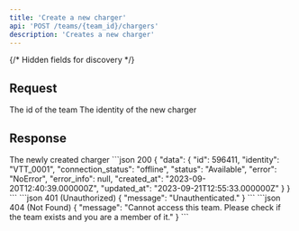 ```yaml
---
title: 'Create a new charger'
api: 'POST /teams/{team_id}/chargers'
description: 'Creates a new charger'
---
```

{/* Hidden fields for discovery */}
<ParamField path="team_id" type="integer" hidden required />
<ParamField body="identity" type="string" required hidden />

## Request
<Tabs>
  <Tab title="Path">
    <ParamField path="team_id" type="integer" required>
      The id of the team
    </ParamField>
  </Tab>
  <Tab title="Body">
    <ParamField body="identity" type="string" required>
      The identity of the new charger
    </ParamField>
  </Tab>
</Tabs>

## Response
<Tabs>
  <Tab title="Data">
    <ResponseField name="data" type="Charger">
      The newly created charger
      <Expandable title="Charger">
        <Snippet file="types/Charger/Charger.mdx" />
      </Expandable>
    </ResponseField>
  </Tab>
  <Tab title="Example">
    <CodeGroup>
      ```json 200
      {
        "data": {
          "id": 596411,
          "identity": "VTT_0001",
          "connection_status": "offline",
          "status": "Available",
          "error": "NoError",
          "error_info": null,
          "created_at": "2023-09-20T12:40:39.000000Z",
          "updated_at": "2023-09-21T12:55:33.000000Z"
        }
      }
      ```
      ```json 401 (Unauthorized)
      {
        "message": "Unauthenticated."
      }
      ```
      ```json 404 (Not Found)
      {
        "message": "Cannot access this team. Please check if the team exists and you are a member of it."
      }
      ```
    </CodeGroup>
  </Tab>
</Tabs>